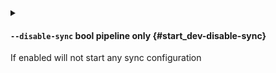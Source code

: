 
<details className="config-field -function" data-expandable="false">
<summary>

#### `--disable-sync` <span className="config-field-type">bool</span> <span className="config-field-enum"></span> <span className="config-field-default -return"></span> <span className="config-field-required" data-required="false">pipeline only</span>  {#start_dev-disable-sync}

If enabled will not start any sync configuration

</summary>



</details>
